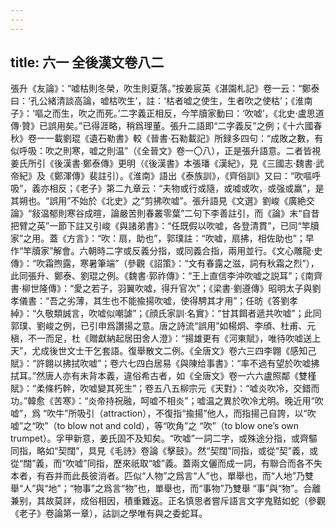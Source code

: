 ```yaml
---
---
---
```

title: 六一 全後漢文卷八二
---




張升《友論》：“嘘枯則冬榮，吹生則夏落。”按姜宸英《湛園札記》卷一云：“鄭泰曰：‘孔公緒清談高論，嘘枯吹生’，註：‘枯者嘘之使生，生者吹之使枯’；《淮南子》：‘嘔之而生，吹之而死。’二字義正相反，今竿牘家動曰：‘吹嘘’，《北史·盧思道傳·贊》已誤用矣。”已得涯略，稍爲理董。張升二語即“二字義反”之例；《十六國春秋》卷一一載劉琨《遺石勒書》較《晉書·石勒載記》所録多四句：“成敗之數，有似呼吸：吹之則寒，嘘之則温”（《全晉文》卷一〇八），正是張升語意。二者皆視姜氏所引《後漢書·鄭泰傳》更明（《後漢書》本張璠《漢紀》，見《三國志·魏書·武帝紀》及《鄭渾傳》裴註引）。《淮南》語出《泰族訓》，《齊俗訓》又曰：“吹嘔呼吸”，義亦相反；《老子》第二九章云：“夫物或行或隨，或嘘或吹，或强或羸”，是其朔也。“誤用”不始於《北史》之“剪拂吹嘘”。張升語見《文選》劉峻《廣絶交論》“敍温郁則寒谷成暄，論嚴苦則春叢零葉”二句下李善註引，而《論》末“自昔把臂之英”一節下註又引峻《與諸弟書》：“任既假以吹嘘，各登清貫”，已同“竿牘家”之用。蓋《方言》：“吹：扇，助也”，郭璞註：“吹嘘，扇拂，相佐助也”；早作“竿牘家”解會。六朝時二字或反義分指，或同義合指，兩用並行。《文心雕龍·史傳》：“吹霜煦露，寒暑筆端”（參觀《詔策》：“文有春露之滋，詞有秋霜之烈”），此同張升、鄭泰、劉琨之例。《魏書·郭祚傳》：“王上直信李沖吹嘘之説耳”；《南齊書·柳世隆傳》：“愛之若子，羽翼吹嘘，得升官次”；《梁書·劉遵傳》昭明太子與劉孝儀書：“吾之劣薄，其生也不能揄揚吹嘘，使得騁其才用”；任昉《答劉孝綽》：“久敬類誠言，吹嘘似嘲謔”；《顔氏家訓·名實》：“甘其餌者遞共吹嘘”；此同郭璞、劉峻之例，已引申爲讚揚之意。唐之詩流“誤用”如楊炯、李頎、杜甫、元稹，不一而足，杜《贈獻納起居田舍人澄》：“揚雄更有《河東賦》，唯待吹嘘送上天”，尤成後世文士干乞套語。復舉散文二例。《全唐文》卷六三四李翺《感知己賦》：“許翺以拂拭吹嘘”；卷六七四白居易《與陳给事書》：“率不過有望於吹嘘拂拭耳。”然唐人亦有未背本義，違俗希古者，如《全唐文》卷一六六盧照鄰《雙槿賦》：“柔條朽幹，吹嘘變其死生”；卷五八五柳宗元《天對》：“嘘炎吹冷，交錯而功。”韓愈《苦寒》：“炎帝持祝融，呵嘘不相炎”；嘘温之異於吹冷尤明。晚近用“吹嘘”，爲 “吹牛”所吸引（attraction），不復指“揄揚”他人，而指揚己自誇，以“吹嘘”之“吹”（to blow not and cold），等“吹角”之 “吹”（to blow one’s own trumpet）。孚甲新意，姜氏固不及知矣。“吹嘘”一詞二字，或殊途分指，或齊驅同指，略如“契闊”，具見《毛詩》卷論《擊鼓》。然“契闊”同指，或從“契”義，或從“闊”義，而“吹嘘”同指，歷來祇取“嘘”義。蓋兩文儷而成一詞，有聯合而各不失本者，有吞并而此長彼消者。匹似“人物”之爲言“人”也，單舉也，而“人地”乃雙舉“人”與“地”；“物事”之爲言“物”也，單舉也，而“事物”乃雙舉 “事”與“物”。合離兼别，其故莫詳，成俗相因，積重難返。正名慎思者嘗斥語言文字鬼黠如蛇（參觀《老子》卷論第一章），詁訓之學唯有與之委蛇耳。